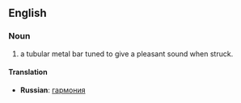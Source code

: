 ==English==

===Noun===
#a tubular metal bar tuned to give a pleasant sound when struck.
====Translation====
*'''Russian''': [[гармония]]
